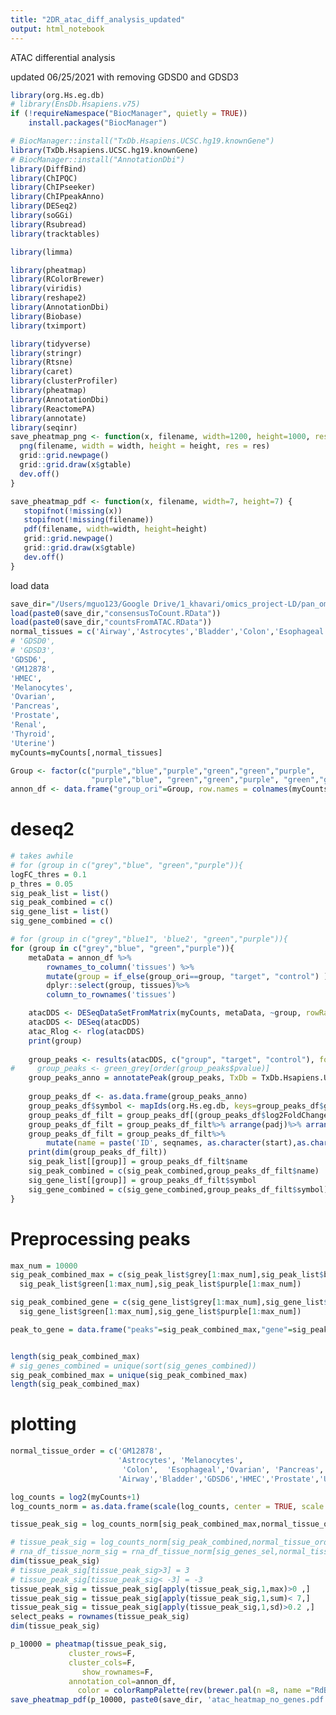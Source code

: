 ```yaml
---
title: "2DR_atac_diff_analysis_updated"
output: html_notebook
---
```

ATAC differential analysis 

updated 06/25/2021 with removing GDSD0 and GDSD3


```r
library(org.Hs.eg.db)
# library(EnsDb.Hsapiens.v75)
if (!requireNamespace("BiocManager", quietly = TRUE))
    install.packages("BiocManager")

# BiocManager::install("TxDb.Hsapiens.UCSC.hg19.knownGene")
library(TxDb.Hsapiens.UCSC.hg19.knownGene)
# BiocManager::install("AnnotationDbi")
library(DiffBind)
library(ChIPQC)
library(ChIPseeker)
library(ChIPpeakAnno)
library(DESeq2)
library(soGGi)
library(Rsubread)
library(tracktables)

library(limma)

library(pheatmap)  
library(RColorBrewer)
library(viridis)
library(reshape2)
library(AnnotationDbi) 
library(Biobase)
library(tximport)

library(tidyverse)
library(stringr)
library(Rtsne)
library(caret)  
library(clusterProfiler)
library(pheatmap)
library(AnnotationDbi)
library(ReactomePA)
library(annotate)
library(seqinr)
save_pheatmap_png <- function(x, filename, width=1200, height=1000, res = 200) {
  png(filename, width = width, height = height, res = res)
  grid::grid.newpage()
  grid::grid.draw(x$gtable)
  dev.off()
}

save_pheatmap_pdf <- function(x, filename, width=7, height=7) {
   stopifnot(!missing(x))
   stopifnot(!missing(filename))
   pdf(filename, width=width, height=height)
   grid::grid.newpage()
   grid::grid.draw(x$gtable)
   dev.off()
}

```


load data



```r
save_dir="/Users/mguo123/Google Drive/1_khavari/omics_project-LD/pan_omics/data/processed/fig1/atac/"
load(paste0(save_dir,"consensusToCount.RData"))
load(paste0(save_dir,"countsFromATAC.RData"))
normal_tissues = c('Airway','Astrocytes','Bladder','Colon','Esophageal',
# 'GDSD0',
# 'GDSD3',
'GDSD6',
'GM12878',
'HMEC',
'Melanocytes',
'Ovarian',
'Pancreas',
'Prostate',
'Renal',
'Thyroid',
'Uterine')
myCounts=myCounts[,normal_tissues]

Group <- factor(c("purple","blue","purple","green","green","purple",   "grey",
                  "purple","blue", "green","green","purple", "green","green","purple"))
annon_df <- data.frame("group_ori"=Group, row.names = colnames(myCounts))


```


# deseq2
```r
# takes awhile
# for (group in c("grey","blue", "green","purple")){
logFC_thres = 0.1
p_thres = 0.05
sig_peak_list = list()
sig_peak_combined = c()
sig_gene_list = list()
sig_gene_combined = c()

# for (group in c("grey","blue1", 'blue2', "green","purple")){
for (group in c("grey","blue", "green","purple")){
    metaData = annon_df %>%  
        rownames_to_column('tissues') %>%
        mutate(group = if_else(group_ori==group, "target", "control") )%>%
        dplyr::select(group, tissues)%>%
        column_to_rownames('tissues')

    atacDDS <- DESeqDataSetFromMatrix(myCounts, metaData, ~group, rowRanges = consensusToCount)
    atacDDS <- DESeq(atacDDS)
    atac_Rlog <- rlog(atacDDS)
    print(group)
    
    group_peaks <- results(atacDDS, c("group", "target", "control"), format = "GRanges")
#     group_peaks <- green_grey[order(group_peaks$pvalue)]
    group_peaks_anno = annotatePeak(group_peaks, TxDb = TxDb.Hsapiens.UCSC.hg19.knownGene)
    
    group_peaks_df <- as.data.frame(group_peaks_anno)
    group_peaks_df$symbol <- mapIds(org.Hs.eg.db, keys=group_peaks_df$geneId, column="SYMBOL", keytype="ENTREZID", multiVals="first")
    group_peaks_df_filt = group_peaks_df[(group_peaks_df$log2FoldChange>logFC_thres)  & (group_peaks_df$padj<p_thres),]
    group_peaks_df_filt = group_peaks_df_filt%>% arrange(padj)%>% arrange(desc(log2FoldChange))
    group_peaks_df_filt = group_peaks_df_filt%>%
        mutate(name = paste('ID', seqnames, as.character(start),as.character(end), sep = "_"))
    print(dim(group_peaks_df_filt))
    sig_peak_list[[group]] = group_peaks_df_filt$name
    sig_peak_combined = c(sig_peak_combined,group_peaks_df_filt$name)
    sig_gene_list[[group]] = group_peaks_df_filt$symbol
    sig_gene_combined = c(sig_gene_combined,group_peaks_df_filt$symbol)
}
```

# Preprocessing peaks
```r
max_num = 10000
sig_peak_combined_max = c(sig_peak_list$grey[1:max_num],sig_peak_list$blue[1:max_num],
  sig_peak_list$green[1:max_num],sig_peak_list$purple[1:max_num])

sig_peak_combined_gene = c(sig_gene_list$grey[1:max_num],sig_gene_list$blue[1:max_num],
  sig_gene_list$green[1:max_num],sig_gene_list$purple[1:max_num])

peak_to_gene = data.frame("peaks"=sig_peak_combined_max,"gene"=sig_peak_combined_gene )


length(sig_peak_combined_max)
# sig_genes_combined = unique(sort(sig_genes_combined))
sig_peak_combined_max = unique(sig_peak_combined_max)
length(sig_peak_combined_max)


```



# plotting
```r
normal_tissue_order = c('GM12878',
                        'Astrocytes', 'Melanocytes',
                         'Colon',  'Esophageal','Ovarian', 'Pancreas','Renal','Thyroid',
                        'Airway','Bladder','GDSD6','HMEC','Prostate','Uterine')

log_counts = log2(myCounts+1)
log_counts_norm = as.data.frame(scale(log_counts, center = TRUE, scale = TRUE))

tissue_peak_sig = log_counts_norm[sig_peak_combined_max,normal_tissue_order]

# tissue_peak_sig = log_counts_norm[sig_peak_combined,normal_tissue_order]
# rna_df_tissue_norm_sig = rna_df_tissue_norm[sig_genes_sel,normal_tissue_order]
dim(tissue_peak_sig)
# tissue_peak_sig[tissue_peak_sig>3] = 3
# tissue_peak_sig[tissue_peak_sig< -3] = -3
tissue_peak_sig = tissue_peak_sig[apply(tissue_peak_sig,1,max)>0 ,]
tissue_peak_sig = tissue_peak_sig[apply(tissue_peak_sig,1,sum)< 7,]
tissue_peak_sig = tissue_peak_sig[apply(tissue_peak_sig,1,sd)>0.2 ,]
select_peaks = rownames(tissue_peak_sig)
dim(tissue_peak_sig)

p_10000 = pheatmap(tissue_peak_sig,
             cluster_rows=F,
             cluster_cols=F,
                show_rownames=F,
             annotation_col=annon_df,
               color = colorRampPalette(rev(brewer.pal(n =8, name ="RdBu")))(255))
save_pheatmap_pdf(p_10000, paste0(save_dir, 'atac_heatmap_no_genes.pdf'), width=8, height=8)
```


